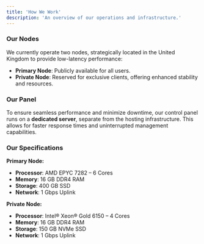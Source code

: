 ```yaml
---
title: 'How We Work'
description: 'An overview of our operations and infrastructure.'
---
```


### Our Nodes  
We currently operate two nodes, strategically located in the United Kingdom to provide low-latency performance:  

- **Primary Node**: Publicly available for all users.  
- **Private Node**: Reserved for exclusive clients, offering enhanced stability and resources.  

### Our Panel  
To ensure seamless performance and minimize downtime, our control panel runs on a **dedicated server**, separate from the hosting infrastructure. This allows for faster response times and uninterrupted management capabilities.

### Our Specifications  

**Primary Node:**  
- **Processor**: AMD EPYC 7282 – 6 Cores  
- **Memory**: 16 GB DDR4 RAM  
- **Storage**: 400 GB SSD  
- **Network**: 1 Gbps Uplink  

**Private Node:**  
- **Processor**: Intel® Xeon® Gold 6150 – 4 Cores  
- **Memory**: 16 GB DDR4 RAM  
- **Storage**: 150 GB NVMe SSD  
- **Network**: 1 Gbps Uplink  